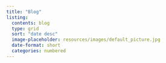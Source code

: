 ```yaml
---
title: "Blog"
listing:
  contents: blog
  type: grid
  sort: "date desc"
  image-placeholder: resources/images/default_picture.jpg
  date-format: short
  categories: numbered
---
```

